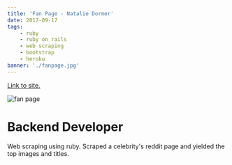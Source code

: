 ```yaml
---
title: 'Fan Page - Natalie Dormer'
date: 2017-09-17
tags:
    - ruby
    - ruby on rails
    - web scraping
    - bootstrap
    - heroku
banner: './fanpage.jpg'
---
```


<a href="https://learn-rails-by-daniel-kehoe.herokuapp.com" target="_blank" rel="noopener noreferrer">
    Link to site.
</a>

![fan page](./lestley.jpg)

<h1>Backend Developer</h1>

Web scraping using ruby.
Scraped a celebrity's reddit page and yielded the top images and titles.
